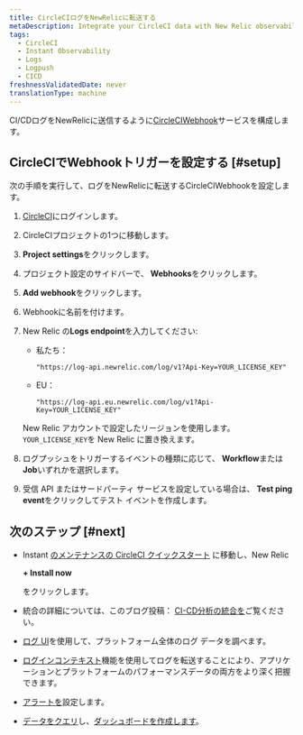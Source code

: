 ```yaml
---
title: CircleCIログをNewRelicに転送する
metaDescription: Integrate your CircleCI data with New Relic observability.
tags:
  - CircleCI
  - Instant Observability
  - Logs
  - Logpush
  - CICD
freshnessValidatedDate: never
translationType: machine
---
```


CI/CDログをNewRelicに送信するように[CircleCIWebhook](https://circleci.com/docs/2.0/webhooks/)サービスを構成します。

## CircleCIでWebhookトリガーを設定する [#setup]

次の手順を実行して、ログをNewRelicに転送するCircleCIWebhookを設定します。

1. [CircleCI](https://app.circleci.com/projects)にログインします。

2. CircleCIプロジェクトの1つに移動します。

3. <DNT>**Project settings**</DNT>をクリックします。

4. プロジェクト設定のサイドバーで、 <DNT>**Webhooks**</DNT>をクリックします。

5. <DNT>**Add webhook**</DNT>をクリックします。

6. Webhookに名前を付けます。

7. New Relic の<DNT>**Logs endpoint**</DNT>を入力してください:

   * 私たち：

     ```
     "https://log-api.newrelic.com/log/v1?Api-Key=YOUR_LICENSE_KEY"
     ```

   * EU：

     ```
     "https://log-api.eu.newrelic.com/log/v1?Api-Key=YOUR_LICENSE_KEY"
     ```

   New Relic アカウントで設定したリージョンを使用します。 `YOUR_LICENSE_KEY`を New Relic <InlinePopover type="licenseKey"/>に置き換えます。

8. ログプッシュをトリガーするイベントの種類に応じて、 <DNT>**Workflow**</DNT>または<DNT>**Job**</DNT>いずれかを選択します。

9. 受信 API またはサードパーティ サービスを設定している場合は、 <DNT>**Test ping event**</DNT>をクリックしてテスト イベントを作成します。

<InstallFeedback/>

## 次のステップ [#next]

* Instant [のメンテナンスの CircleCI クイックスタート](https://newrelic.com/instant-observability/circleci/39109d3d-b1d8-4366-8ca9-b8925005f727) に移動し、New Relic

  <DNT>**+ Install now**</DNT>

  をクリックします。

* 統合の詳細については、このブログ投稿： [CI-CD分析の統合を](https://newrelic.com/blog/nerdlog/integrations-for-ci-cd-analytics)ご覧ください。

* [ログ UI](/docs/logs/log-management/ui-data/use-logs-ui/)を使用して、プラットフォーム全体のログ データを調べます。

* [ログインコンテキスト](/docs/logs/enable-log-management-new-relic/configure-logs-context/configure-logs-context-apm-agents/)機能を使用してログを転送することにより、アプリケーションとプラットフォームのパフォーマンスデータの両方をより深く把握できます。

* [アラートを](/docs/alerts-applied-intelligence/new-relic-alerts/alert-conditions/create-alert-conditions/)設定します。

* [データをクエリ](/docs/query-your-data/explore-query-data/get-started/introduction-querying-new-relic-data/)し、[ダッシュボードを作成します](/docs/query-your-data/explore-query-data/dashboards/introduction-dashboards/)。